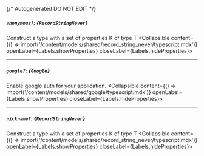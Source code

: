 {/* Autogenerated DO NOT EDIT  */}

##### `anonymous?`: *{`RecordStringNever`}*
Construct a type with a set of properties K of type T
<Collapsible content={() => import('/content/models/shared/record_string_never/typescript.mdx')} openLabel={Labels.showProperties} closeLabel={Labels.hideProperties}>
</Collapsible>

---
##### `google?`: *{`Google`}*
Enable google auth for your application.
<Collapsible content={() => import('/content/models/shared/google/typescript.mdx')} openLabel={Labels.showProperties} closeLabel={Labels.hideProperties}>
</Collapsible>

---
##### `nickname?`: *{`RecordStringNever`}*
Construct a type with a set of properties K of type T
<Collapsible content={() => import('/content/models/shared/record_string_never/typescript.mdx')} openLabel={Labels.showProperties} closeLabel={Labels.hideProperties}>
</Collapsible>


